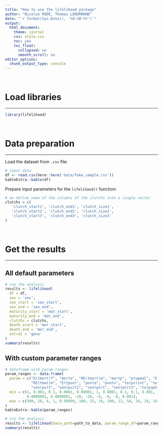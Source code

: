 ```yaml
---
title: "How to use the lifelihood package"
author: "Nicolas RODE, Thomas LENORMAND"
date: "`r format(Sys.Date(), '%d-%B-%Y')`"
output: 
  html_document:
    theme: journal
    css: style.css
    toc: yes
    toc_float:
      collapsed: no
      smooth_scroll: no
editor_options: 
  chunk_output_type: console
---
```


<br>

# Load libraries
***

```r
library(lifelihood)
```

<br>

# Data preparation
***

Load the dataset from `.csv` file:

```r
# input data
df <- read.csv(here::here('data/fake_sample.csv'))
kableExtra::kable(df)
```

Prepare input parameters for the `lifelihood()` function:

```r
# we define name of the columns of the clutchs into a single vector
clutchs = c(
   'clutch_start1', 'clutch_end1', 'clutch_size1',
   'clutch_start2', 'clutch_end2', 'clutch_size2',
   'clutch_start3', 'clutch_end3', 'clutch_size3'
)
```

<br>

# Get the results
***

## All default parameters

```r
# run the analysis
results <- lifelihood(
  df = df,
  sex = 'sex',
  sex_start = 'sex_start',
  sex_end = 'sex_end',
  maturity_start = 'mat_start',
  maturity_end = 'mat_end',
  clutchs = clutchs,
  death_start = 'mor_start',
  death_end = 'mor_end',
  extra1 = 'geno'
)
summary(results)
```

## With custom parameter ranges

```r
# dataframe with param ranges
param_ranges <- data.frame(
  param = c("E(tmort)f", "morta", "RE(tmort)m", "mortp", "propmal", "E(tmat)f", "mata", 
            "RE(tmat)m", "E(tpon)", "ponta", "pontn", "to(ps)int", "to(ps)am", "to(ps)tp", 
            "sen(pu)t", "sen(pu)t2", "sen(pn)t", "sen(pn)t2", "to(pupn)", "W"),
  min = c(1, 0.001, 0.1, 0.0001, 0.00001, 1, 0.0001, 0.1, 0.1, 0.001, 1, 0.00001, 
          0.0000001, 0.0000001, -20, -20, -8, -8, -8, 0.001),
  max = c(300, 20, 4, 1, 0.99999, 100, 15, 10, 200, 12, 50, 10, 10, 10, 20, 20, 10, 10, 10, 1200)
)
kableExtra::kable(param_ranges)

# run the analysis
results <- lifelihood(data_path=path_to_data, param_range_df=param_ranges)
summary(results)
```
